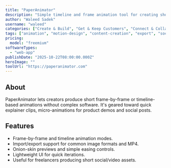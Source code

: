 ```yaml
---
title: "PaperAnimator"
description: "Simple timeline and frame animation tool for creating short animated clips and illustrations for social and product demos."
author: "Waleed Sadek"
username: "waleed"
categories: ["Create & Build", "Get & Keep Customers", "Connect & Collaborate"]
tags: ["animation", "motion-design", "content-creation", "export", "social"]
pricing:
  model: "freemium"
softwareTypes:
  - "web-app"
publishDate: "2025-10-22T08:00:00.000Z"
heroImage: ""
toolUrl: "https://paperanimator.com"
---
```


## About

PaperAnimator lets creators produce short frame-by-frame or timeline-based animations without complex software. It's geared toward quick explainer clips, micro-animations for product demos and social posts.

## Features

- Frame-by-frame and timeline animation modes.
- Import/export support for common image formats and MP4.
- Onion-skin previews and simple easing controls.
- Lightweight UI for quick iterations.
- Useful for freelancers producing short social/video assets.
